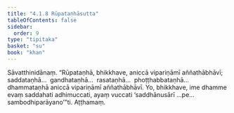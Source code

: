 ```yaml
---
title: "4.1.8 Rūpataṇhāsutta"
tableOfContents: false
sidebar:
  order: 9
type: "tipitaka"
basket: "su"
book: "khan"
---
```



<DynamicBreadcrumb />

<Division number="309" book="khan">

<Paragraph number="1057" book="khan">
Sāvatthinidānaṃ. “Rūpataṇhā, bhikkhave, aniccā vipariṇāmī aññathābhāvī; saddataṇhā…  gandhataṇhā…  rasataṇhā…  phoṭṭhabbataṇhā…  dhammataṇhā aniccā vipariṇāmī aññathābhāvī. Yo, bhikkhave, ime dhamme evaṃ saddahati adhimuccati, ayaṃ vuccati ‘saddhānusārī …pe…  sambodhiparāyano’”ti.

</Paragraph>
</Division>

<Paragraph number="1058" type="center" book="khan">
Aṭṭhamaṃ.
</Paragraph>